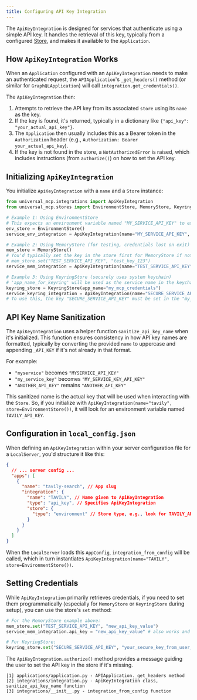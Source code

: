 ```yaml
---
title: Configuring API Key Integration
---
```


The `ApiKeyIntegration` is designed for services that authenticate using a simple API key. It handles the retrieval of this key, typically from a configured [Store](#guides/integrations-credentials/secure-credential-storage), and makes it available to the `Application`.

## How `ApiKeyIntegration` Works

When an `Application` configured with an `ApiKeyIntegration` needs to make an authenticated request, the `APIApplication`'s `_get_headers()` method (or similar for `GraphQLApplication`) will call `integration.get_credentials()`.

The `ApiKeyIntegration` then:
1.  Attempts to retrieve the API key from its associated `store` using its `name` as the key.
2.  If the key is found, it's returned, typically in a dictionary like `{"api_key": "your_actual_api_key"}`.
3.  The `Application` then usually includes this as a Bearer token in the `Authorization` header (e.g., `Authorization: Bearer your_actual_api_key`).
4.  If the key is not found in the store, a `NotAuthorizedError` is raised, which includes instructions (from `authorize()`) on how to set the API key.

## Initializing `ApiKeyIntegration`

You initialize `ApiKeyIntegration` with a `name` and a `Store` instance:

```python
from universal_mcp.integrations import ApiKeyIntegration
from universal_mcp.stores import EnvironmentStore, MemoryStore, KeyringStore

# Example 1: Using EnvironmentStore
# This expects an environment variable named "MY_SERVICE_API_KEY" to exist.
env_store = EnvironmentStore()
service_env_integration = ApiKeyIntegration(name="MY_SERVICE_API_KEY", store=env_store)

# Example 2: Using MemoryStore (for testing, credentials lost on exit)
mem_store = MemoryStore()
# You'd typically set the key in the store first for MemoryStore if not prompting:
# mem_store.set("TEST_SERVICE_API_KEY", "test_key_123")
service_mem_integration = ApiKeyIntegration(name="TEST_SERVICE_API_KEY", store=mem_store)

# Example 3: Using KeyringStore (securely uses system keychain)
# 'app_name_for_keyring' will be used as the service name in the keychain.
keyring_store = KeyringStore(app_name="my_mcp_credentials")
service_keyring_integration = ApiKeyIntegration(name="SECURE_SERVICE_API_KEY", store=keyring_store)
# To use this, the key "SECURE_SERVICE_API_KEY" must be set in the "my_mcp_credentials" service in your keychain.
```

## API Key Name Sanitization

The `ApiKeyIntegration` uses a helper function `sanitize_api_key_name` when it's initialized. This function ensures consistency in how API key names are formatted, typically by converting the provided `name` to uppercase and appending `_API_KEY` if it's not already in that format.

For example:
*   `"myservice"` becomes `"MYSERVICE_API_KEY"`
*   `"my_service_key"` becomes `"MY_SERVICE_KEY_API_KEY"`
*   `"ANOTHER_API_KEY"` remains `"ANOTHER_API_KEY"`

This sanitized name is the actual key that will be used when interacting with the `Store`. So, if you initialize with `ApiKeyIntegration(name="tavily", store=EnvironmentStore())`, it will look for an environment variable named `TAVILY_API_KEY`.

## Configuration in `local_config.json`

When defining an `ApiKeyIntegration` within your server configuration file for a `LocalServer`, you'd structure it like this:

```json
{
  // ... server config ...
  "apps": [
    {
      "name": "tavily-search", // App slug
      "integration": {
        "name": "TAVILY", // Name given to ApiKeyIntegration
        "type": "api_key", // Specifies ApiKeyIntegration
        "store": {
          "type": "environment" // Store type, e.g., look for TAVILY_API_KEY env var
        }
      }
    }
  ]
}
```
When the `LocalServer` loads this `AppConfig`, `integration_from_config` will be called, which in turn instantiates `ApiKeyIntegration(name="TAVILY", store=EnvironmentStore())`.

## Setting Credentials

While `ApiKeyIntegration` primarily retrieves credentials, if you need to set them programmatically (especially for `MemoryStore` or `KeyringStore` during setup), you can use the store's `set` method:

```python
# For the MemoryStore example above:
mem_store.set("TEST_SERVICE_API_KEY", "new_api_key_value")
service_mem_integration.api_key = "new_api_key_value" # also works and uses the store

# For KeyringStore:
keyring_store.set("SECURE_SERVICE_API_KEY", "your_secure_key_from_user_input")
```
The `ApiKeyIntegration.authorize()` method provides a message guiding the user to set the API key in the store if it's missing.

```
[1] applications/application.py - APIApplication._get_headers method
[2] integrations/integration.py - ApiKeyIntegration class, sanitize_api_key_name function
[3] integrations/__init__.py - integration_from_config function
```

